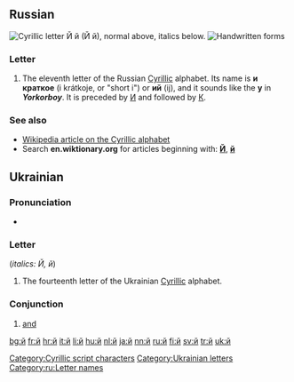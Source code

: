 {{Cyrillic character info|hex=439|name=CYRILLIC SMALL LETTER SHORT I}}
{{also|Appendix:Variations of "i"}}
==Russian==
[[File:Cyrillic J.png|thumb|right|Cyrillic letter '''Й й'''<br/>
(''Й й''), normal above, italics below.]]
[[File:11-Russian alphabet-Й й.svg|thumb|Handwritten forms]]

===Letter===
{{head|ru|letter|lower case||upper case|Й}}

# The eleventh letter of the Russian [[Cyrillic]] alphabet. Its name is '''и краткое''' (i krátkoje, or "short i") or '''ий''' (ij), and it sounds like the '''y''' in '''''Y'''ork'' or ''bo'''y'''''. It is preceded by [[и|И]] and followed by [[к|К]].

===See also===
* [[w:Cyrillic alphabet|Wikipedia article on the Cyrillic alphabet]]
* Search '''en.wiktionary.org''' for articles beginning with: '''[http://en.wiktionary.org/w/index.php?title=Special%3AAllpages&from=%D0%99&namespace=0 Й]''', '''[http://en.wiktionary.org/w/index.php?title=Special%3AAllpages&from=%D0%B9&namespace=0 й]'''

==Ukrainian==

===Pronunciation===
* {{IPA|[j]|lang=uk|tr=}}

===Letter===
{{head|uk|letter|lower case||upper case|Й}} (''italics: Й, й'')

# The fourteenth letter of the Ukrainian [[Cyrillic]] alphabet.

===Conjunction===
{{head|uk|conjunction}}

# [[and]]

[[Category:Cyrillic script characters]]
[[Category:Ukrainian letters]]
[[Category:ru:Letter names]]

[[bg:й]]
[[fr:й]]
[[hr:й]]
[[it:й]]
[[li:й]]
[[hu:й]]
[[nl:й]]
[[ja:й]]
[[nn:й]]
[[ru:й]]
[[fi:й]]
[[sv:й]]
[[tr:й]]
[[uk:й]]